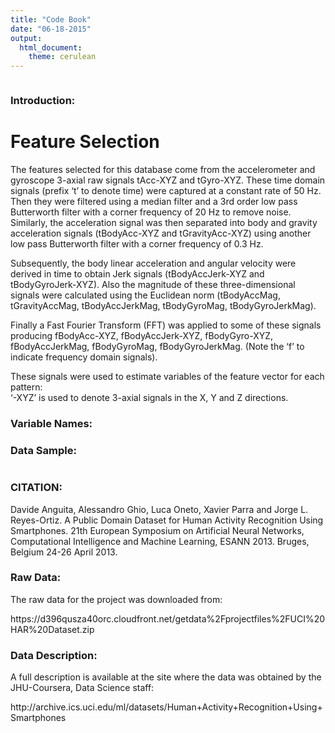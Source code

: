 ```yaml
---
title: "Code Book"
date: "06-18-2015"
output:
  html_document:
    theme: cerulean
---
```



```r

```


### Introduction:

Feature Selection 
=================

The features selected for this database come from the accelerometer and gyroscope 3-axial raw signals tAcc-XYZ and tGyro-XYZ.
These time domain signals (prefix 't' to denote time) were captured at a constant rate of 50 Hz. Then they were filtered using
a median filter and a 3rd order low pass Butterworth filter with a corner frequency of 20 Hz to remove noise. Similarly, the 
acceleration signal was then separated into body and gravity acceleration signals (tBodyAcc-XYZ and tGravityAcc-XYZ) using 
another low pass Butterworth filter with a corner frequency of 0.3 Hz. 

Subsequently, the body linear acceleration and angular velocity were derived in time to obtain Jerk signals
(tBodyAccJerk-XYZ and tBodyGyroJerk-XYZ).  Also the magnitude of these three-dimensional signals were calculated using the 
Euclidean norm (tBodyAccMag, tGravityAccMag, tBodyAccJerkMag, tBodyGyroMag, tBodyGyroJerkMag). 

Finally a Fast Fourier Transform (FFT) was applied to some of these signals producing fBodyAcc-XYZ, fBodyAccJerk-XYZ, fBodyGyro-XYZ,
fBodyAccJerkMag, fBodyGyroMag, fBodyGyroJerkMag. (Note the 'f' to indicate frequency domain signals). 

These signals were used to estimate variables of the feature vector for each pattern:  
'-XYZ' is used to denote 3-axial signals in the X, Y and Z directions.

### Variable Names:



### Data Sample:

```r


```




### CITATION:

Davide Anguita, Alessandro Ghio, Luca Oneto, Xavier Parra and Jorge L. Reyes-Ortiz. 
A Public Domain Dataset for Human Activity Recognition Using Smartphones. 
21th European Symposium on Artificial Neural Networks, Computational Intelligence and Machine Learning, ESANN 2013. 
Bruges, Belgium 24-26 April 2013.

### Raw Data:

The raw data for the project was downloaded from: 

https://d396qusza40orc.cloudfront.net/getdata%2Fprojectfiles%2FUCI%20HAR%20Dataset.zip 


### Data Description:

A full description is available at the site where the data was obtained by the JHU-Coursera, Data Science staff: 

http://archive.ics.uci.edu/ml/datasets/Human+Activity+Recognition+Using+Smartphones  
